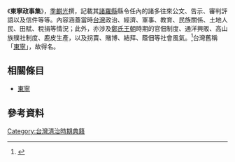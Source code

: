 《'''東寧政事集'''》，[[季麒光|季麒光]]撰，記載其[[諸羅縣|諸羅縣]]縣令任內的諸多往來公文、告示、審判評語以及信件等等。內容涵蓋當時[[台灣|台灣]]政治、經濟、軍事、教育、民族關係、土地人民、田賦、稅捐等情況；此外，亦涉及[[鄭氏王朝|鄭氏王朝]]時期的官佃制度、通洋興販、高山族贌社制度、鹿皮生產，以及拐賣、賭博、結拜、蔭佃等社會風氣。<ref>{{cite web|url=http://taisyu.udpweb.com.tw/introduction/191.pdf|title=東寧政事集|accessdate=|last=|first=|coauthors=|date=|work=|publisher=季麒光}}{{Dead link|date=2018年9月 |bot=InternetArchiveBot |fix-attempted=yes }}</ref>台灣舊稱「[[東寧_(台灣古名)|東寧]]」，故得名。
==相關條目==
*[[東寧_(台灣古名)|東寧]]

==參考資料==
{{reflist}}
{{Book-stub}}
[[Category:台灣清治時期典籍|Category:台灣清治時期典籍]]